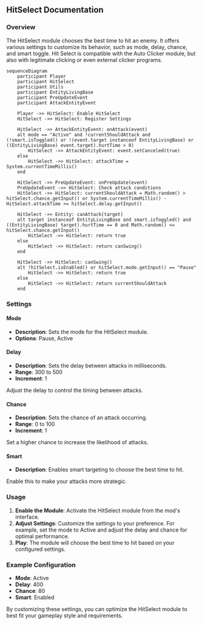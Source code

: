 
## HitSelect Documentation

### Overview
The HitSelect module chooses the best time to hit an enemy. It offers various settings to customize its behavior, such as mode, delay, chance, and smart toggle.
<Callout type="default" emoji="️🚀">
Hit Select is compatible with the Auto Clicker module, but also with legitimate clicking or even external clicker programs.
</Callout>
```mermaid
sequenceDiagram
    participant Player
    participant HitSelect
    participant Utils
    participant EntityLivingBase
    participant PreUpdateEvent
    participant AttackEntityEvent

    Player ->> HitSelect: Enable HitSelect
    HitSelect ->> HitSelect: Register Settings

    HitSelect ->> AttackEntityEvent: onAttack(event)
    alt mode == "Active" and !currentShouldAttack and (!smart.isToggled() or !(event.target instanceof EntityLivingBase) or ((EntityLivingBase) event.target).hurtTime > 0)
        HitSelect ->> AttackEntityEvent: event.setCanceled(true)
    else
        HitSelect ->> HitSelect: attackTime = System.currentTimeMillis()
    end

    HitSelect ->> PreUpdateEvent: onPreUpdate(event)
    PreUpdateEvent ->> HitSelect: Check attack conditions
    HitSelect ->> HitSelect: currentShouldAttack = Math.random() > hitSelect.chance.getInput() or System.currentTimeMillis() - HitSelect.attackTime >= hitSelect.delay.getInput()

    HitSelect ->> Entity: canAttack(target)
    alt target instanceof EntityLivingBase and smart.isToggled() and ((EntityLivingBase) target).hurtTime == 0 and Math.random() <= hitSelect.chance.getInput()
        HitSelect ->> HitSelect: return true
    else
        HitSelect ->> HitSelect: return canSwing()
    end

    HitSelect ->> HitSelect: canSwing()
    alt !hitSelect.isEnabled() or hitSelect.mode.getInput() == "Pause"
        HitSelect ->> HitSelect: return true
    else
        HitSelect ->> HitSelect: return currentShouldAttack
    end
```

### Settings

#### Mode
- **Description**: Sets the mode for the HitSelect module.
- **Options**: Pause, Active

#### Delay
- **Description**: Sets the delay between attacks in milliseconds.
- **Range**: 300 to 500
- **Increment**: 1

<Callout type="default" emoji="️👾">
Adjust the delay to control the timing between attacks.
</Callout>

#### Chance
- **Description**: Sets the chance of an attack occurring.
- **Range**: 0 to 100
- **Increment**: 1

<Callout type="default" emoji="️👾">
Set a higher chance to increase the likelihood of attacks.
</Callout>

#### Smart
- **Description**: Enables smart targeting to choose the best time to hit.

<Callout type="info" emoji="️🚀">
Enable this to make your attacks more strategic.
</Callout>

### Usage
1. **Enable the Module**: Activate the HitSelect module from the mod's interface.
2. **Adjust Settings**: Customize the settings to your preference. For example, set the mode to Active and adjust the delay and chance for optimal performance.
3. **Play**: The module will choose the best time to hit based on your configured settings.


### Example Configuration
- **Mode**: Active
- **Delay**: 400
- **Chance**: 80
- **Smart**: Enabled

By customizing these settings, you can optimize the HitSelect module to best fit your gameplay style and requirements.